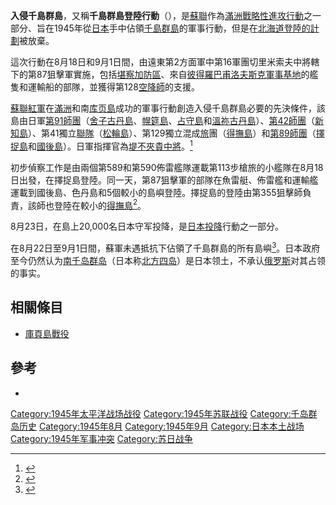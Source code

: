 {{noteTA
|2=zh-hans:集团军; zh-hant:軍團;
|3=zh-hans:步兵; zh-hant:狙擊;
|4=zh-hans:步兵师; zh-hant:步槍師;
|5=zh-hans:步兵军; zh-hant:步槍軍;
|6=zh-hans:步兵旅; zh-hant:步槍旅;
|7=zh-hans:近卫; zh-hant:親衛;
}}
{{Infobox Military Conflict
| conflict    = 千島群島登陸行動 
| partof      = [[蘇日戰爭|蘇日戰爭]]
| image       = [[File:Sea_of_Okhotsk_map.png|300px]]
| caption     = 在[[太平洋|西太平洋]]上[[千島群島|千島群島]]的位置
| date        = 1945年8月18日 - 9月1日 
| place       = [[千島群島|千島群島]] 
| territory   = 蘇聯佔領千島群島
| result      = 蘇聯勝利
| combatant1  = {{flag|Soviet Union|1923}}
| combatant2  = [[File:Flag_of_Japan.svg|22px]] [[大日本帝國|大日本帝國]]
| commander1  = {{link-ru|阿列克谢·罗曼诺维奇·格涅奇科|Гнечко, Алексей Романович|阿列克谢·格涅奇科}}<br />{{link-ru|德米特里·格里戈里耶维奇·波诺马廖夫|Пономарёв, Дмитрий Григорьевич|德米特里·波诺马廖夫}}
| commander2  = [[堤不夾貴|堤不夾貴]]
| strength1   = 8,821人 
| strength2   = 8,500人
| casualties1 = 516死亡<br>1,051人受傷 
| casualties2 = 256死亡<br>762人受傷 
}}
{{Campaignbox Japan}}
{{Campaignbox 蘇日戰爭}}

'''入侵千島群島'''，又稱'''千島群島登陸行動'''（{{lang-ru|Курильская десантная операция}}），是[[蘇聯|蘇聯]]作為[[八月風暴行動|滿洲戰略性進攻行動]]之一部分、旨在1945年從[[日本|日本]]手中佔領[[千島群島|千島群島]]的軍事行動，但是在[[北海道登陸計畫|北海道登陸的計劃]]被放棄。

這次行動在8月18日和9月1日間，由遠東第2方面軍中第16軍團切里米索夫中將轄下的第87狙擊軍實施，包括[[堪察加防區|堪察加防區]]、來自[[彼得羅巴甫洛夫斯克|彼得羅巴甫洛夫斯克]][[軍事基地|軍事基地]]的艦隻和運輸船的部隊，並獲得第128[[空降部隊|空降]][[師|師]]的支援。   

[[蘇聯紅軍|蘇聯紅軍]]在[[滿洲地區|滿洲]]和南[[库页島|库页島]]成功的軍事行動創造入侵千島群島必要的先決條件，該島由日軍[[第91師團_(日本陸軍)|第91師團]]（[[舍子古丹島|舍子古丹島]]、[[幌筵島|幌筵島]]、[[占守島|占守島]]和[[溫祢古丹島|溫祢古丹島]]）、[[第42師團_(日本陸軍)|第42師團]]（[[新知島|新知島]]）、第41獨立[[聯隊|聯隊]]（[[松輪島|松輪島]]）、第129獨立混成[[旅|旅]]團（[[得撫島|得撫島]]）和[[第89師團_(日本陸軍)|第89師團]]（[[擇捉島|擇捉島]]和[[國後島|國後島]]）。日軍指揮官為[[堤不夾貴|堤不夾貴]][[中將|中將]]。<ref>{{cite web|url=http://www.rgo.ru/ru/article/posledniy-boy-vtoroy-mirovoy-1|title="Последний бой Второй мировой"|work=rgo.ru|accessdate=2017-04-03|archive-date=2017-05-03|archive-url=https://web.archive.org/web/20170503214037/http://www.rgo.ru/ru/article/posledniy-boy-vtoroy-mirovoy-1|dead-url=no}}</ref>

初步偵察工作是由兩個第589和第590佈雷艦隊運載第113步槍旅的小艦隊在8月18日出發，在擇捉島登陸。同一天，第87狙擊軍的部隊在魚雷艇、佈雷艦和運輸艦運載到國後島、色丹島和5個較小的島嶼登陸。擇捉島的登陸由第355狙擊師負責，該師也登陸在較小的[[得撫島|得撫島]]<ref>{{cite web|url=http://www.rgo.ru/ru/photo/posledniy-boy-vtoroy-mirovoy|title="Последний бой второй мировой"|work=rgo.ru|accessdate=2017-04-03|archive-date=2017-04-04|archive-url=https://web.archive.org/web/20170404043406/http://www.rgo.ru/ru/photo/posledniy-boy-vtoroy-mirovoy|dead-url=no}}</ref>。

8月23日，在島上20,000名日本守军投降，是[[日本投降|日本投降]]行動之一部分。

在8月22日至9月1日間，蘇軍未遇抵抗下佔領了千島群島的所有島嶼<ref>{{cite web|url=http://www.rgo.ru/ru/article/posledniy-boy-vtoroy-mirovoy-0|title="Последний бой Второй мировой"|work=rgo.ru|accessdate=2017-04-03|archive-date=2017-04-04|archive-url=https://web.archive.org/web/20170404043453/http://www.rgo.ru/ru/article/posledniy-boy-vtoroy-mirovoy-0|dead-url=no}}</ref>。日本政府至今仍然认为[[南千岛群岛|南千岛群岛]]（日本称[[北方四岛|北方四岛]]）是日本领土，不承认[[俄罗斯|俄罗斯]]对其占领的事实。

== 相關條目 ==
* [[庫頁島戰役|庫頁島戰役]]

== 參考 ==
{{reflist}}
* {{cite book |last=Glantz |first=David |authorlink=David Glantz |title=August Storm: The Soviet 1945 Strategic Offensive in Manchuria |url=http://www-cgsc.army.mil/carl/resources/csi/glantz3/glantz3.asp |series=Leavenworth Papers No. 7 |year=1983 |publisher=Combat Studies Institute. U.S. Army Command and General Staff College |location=Fort Leavenworth, Kansas |deadurl=yes |archiveurl=https://www.webcitation.org/5hdk1oYHM?url=http://www-cgsc.army.mil/carl/resources/csi/glantz3/glantz3.asp |archivedate=2009-06-19 |access-date=2009-11-22 }}

{{千島群島}}

[[Category:1945年太平洋战场战役|Category:1945年太平洋战场战役]]
[[Category:1945年苏联战役|Category:1945年苏联战役]]
[[Category:千岛群岛历史|Category:千岛群岛历史]]
[[Category:1945年8月|Category:1945年8月]]
[[Category:1945年9月|Category:1945年9月]]
[[Category:日本本土战场|Category:日本本土战场]]
[[Category:1945年军事冲突|Category:1945年军事冲突]]
[[Category:苏日战争|Category:苏日战争]]